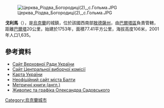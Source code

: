{{coord|47|55|16|N|29|51|11|E|scale:30000|display=title}}

[[Image:Церква_Різдва_Богородиці(2),_с.Гольма.JPG|right]]

'''戈利馬'''（{{lang-uk|Гольма}}），是[[烏克蘭|烏克蘭]]的城鎮，位於該國西南部[[敖德薩州|敖德薩州]]，由[[巴爾塔區|巴爾塔區]]負責管轄，距離[[巴爾塔|巴爾塔]]20公里，始建於1753年，面積77.41平方公里，海拔高度106米，2001年人口1,635。

==參考資料==
* [https://web.archive.org/web/20110521215759/http://gska2.rada.gov.ua/ Сайт Верховної Ради України]
* [http://www.cvk.gov.ua/ Сайт Центральної виборчої комісії] {{Wayback|url=http://www.cvk.gov.ua/ |date=20101203204641 }}
* [http://maps.vlasenko.net/ Карта України] {{Wayback|url=http://maps.vlasenko.net/ |date=20160215103730 }}
* [http://baltatown.narod.ru/selo.htm Неофіційний сайт міста Балти] {{Wayback|url=http://baltatown.narod.ru/selo.htm |date=20160312005024 }}
* [http://www.familysearch.org/ Метричні книги (англ.)] {{Wayback|url=http://www.familysearch.org/ |date=20190212221401 }}
* [http://sadovsky.org/paintings_gallery-2002_page-0_fname-003.jpg_ua.html Живопис та графіка Олександра Садовського] {{Wayback|url=http://sadovsky.org/paintings_gallery-2002_page-0_fname-003.jpg_ua.html |date=20100926010506 }}

{{Ukraine-geo-stub}}
[[Category:烏克蘭城市|Category:烏克蘭城市]]